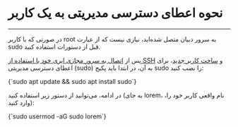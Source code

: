 

<Layout>
<Head>
<title>مستندات اعطای دسترسی مدیریتی به یک کاربر در سرور مجازی ابری Debian - لیارا</title>
<meta property="og:title" content="مستندات خدمات رایانش ابری لیارا" />
<meta property="og:description" content="مستندات مربوط به نحوه اعطای دسترسی مدیریتی به یک کاربر در سرور مجازی دبیان Debian در لیارا"  />
</Head>

# نحوه اعطای دسترسی مدیریتی به یک کاربر
<hr className="mb-2" />

<Alert variant="error">
<p>
    در صورتی که با کاربر <Important>root</Important> به سرور دبیان متصل شده‌اید، نیازی نیست که از عبارت <Important>sudo</Important> قبل از دستورات استفاده کنید.
</p>
</Alert>
<div className="h-4" />

<p>
    پس از <a href="/iaas/debian/how-tos/connect-to-server-using-ssh" className="text-[#2196f3]">اتصال به سرور مجازی ابری خود با استفاده از SSH</a> و <a href="/iaas/debian/how-tos/create-new-user" className="text-[#2196f3]">ساخت کاربر جدید</a>، برای اعطای دسترسی مدیریتی (sudo) به آن، در ابتدا باید پکیج <Important>sudo</Important> را نصب کنید:
</p>
    


<div className="h-2" />
<div dir='ltr'>
    <Highlight className="bash">
        {`sudo apt update && sudo apt install sudo`}
    </Highlight>
</div>
<div className="h-2" />

<p>   
     در ادامه، می‌توانید از دستور زیر استفاده کنید (به جای <Important>lorem</Important>، نام واقعی کاربر خود را، وارد کنید): 
</p>

<div className="h-2" />
<div dir='ltr'>
    <Highlight className="bash">
        {`sudo usermod -aG sudo lorem`}
    </Highlight>
</div>
<div className="h-2" />

</Layout>